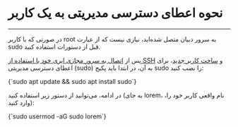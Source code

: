 

<Layout>
<Head>
<title>مستندات اعطای دسترسی مدیریتی به یک کاربر در سرور مجازی ابری Debian - لیارا</title>
<meta property="og:title" content="مستندات خدمات رایانش ابری لیارا" />
<meta property="og:description" content="مستندات مربوط به نحوه اعطای دسترسی مدیریتی به یک کاربر در سرور مجازی دبیان Debian در لیارا"  />
</Head>

# نحوه اعطای دسترسی مدیریتی به یک کاربر
<hr className="mb-2" />

<Alert variant="error">
<p>
    در صورتی که با کاربر <Important>root</Important> به سرور دبیان متصل شده‌اید، نیازی نیست که از عبارت <Important>sudo</Important> قبل از دستورات استفاده کنید.
</p>
</Alert>
<div className="h-4" />

<p>
    پس از <a href="/iaas/debian/how-tos/connect-to-server-using-ssh" className="text-[#2196f3]">اتصال به سرور مجازی ابری خود با استفاده از SSH</a> و <a href="/iaas/debian/how-tos/create-new-user" className="text-[#2196f3]">ساخت کاربر جدید</a>، برای اعطای دسترسی مدیریتی (sudo) به آن، در ابتدا باید پکیج <Important>sudo</Important> را نصب کنید:
</p>
    


<div className="h-2" />
<div dir='ltr'>
    <Highlight className="bash">
        {`sudo apt update && sudo apt install sudo`}
    </Highlight>
</div>
<div className="h-2" />

<p>   
     در ادامه، می‌توانید از دستور زیر استفاده کنید (به جای <Important>lorem</Important>، نام واقعی کاربر خود را، وارد کنید): 
</p>

<div className="h-2" />
<div dir='ltr'>
    <Highlight className="bash">
        {`sudo usermod -aG sudo lorem`}
    </Highlight>
</div>
<div className="h-2" />

</Layout>